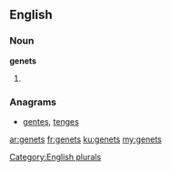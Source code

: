 ==English==

===Noun===
'''genets'''

# {{plural of|genet}}

===Anagrams===
* [[gentes#English|gentes]], [[tenges#English|tenges]]
[[Category:English plurals]]

[[ar:genets]]
[[fr:genets]]
[[ku:genets]]
[[my:genets]]